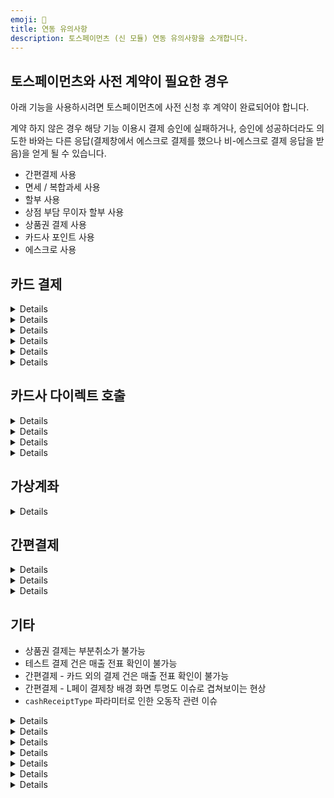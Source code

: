 ```yaml
---
emoji: 📍
title: 연동 유의사항
description: 토스페이먼츠 (신 모듈) 연동 유의사항을 소개합니다.
---
```




## 토스페이먼츠와 사전 계약이 필요한 경우

아래 기능을 사용하시려면 토스페이먼츠에 사전 신청 후 계약이 완료되어야 합니다.

계약 하지 않은 경우 해당 기능 이용시 결제 승인에 실패하거나, 승인에 성공하더라도 의도한 바와는 다른 응답(결제창에서 에스크로 결제를 했으나 비-에스크로 결제 응답을 받음)을 얻게 될 수 있습니다.

- 간편결제 사용
- 면세 / 복합과세 사용
- 할부 사용
- 상점 부담 무이자 할부 사용
- 상품권 결제 사용
- 카드사 포인트 사용
- 에스크로 사용

## 카드 결제

<Details>
<p slot="summary">appCard 파라미터는 일부 카드사에 대해서만 적용 됨</p>

토스페이먼츠의 경우 카드 결제시, 앱 카드로만 결제할 수 있도록 제한하는 appCard 파라미터를 지원하지만 지원 범위가 아래와 같이 제한적입니다.

- 지원 가능 카드: 국민, 농협, 롯데, 삼성, 신한, 현대, 우리, 하나
- 지원 불가 카드: 씨티

</Details>

<Details>
<p slot="summary">display.card_quota 파라미터는 다른 PG사와 다르게 동작 함</p>

display.card_quota 파라미터로 결제창에 렌더링 될 할부 개월수 리스트를 제어할 수 있습니다. 다른 PG사는 전달한 값만 렌더링 되지만, 토스페이먼츠의 경우에는 토스페이먼츠 자체 정책에 따라 **일시불 \~ 전달한 값 중 최대값까지 모두 렌더링**됩니다.

- 예1. 일시불만 허용

  ```jsx
  display: {
    card_quota: [0];
  }
  ```

- 예2. 5개월만 허용

  ```jsx
  display: {
    card_quota: [5];
  }
  ```

- 예3. \[토스페이먼츠] 일시불 \~ 5개월까지 허용

  ```jsx
  display: {
    card_quota: [3, 5]; // 3과 5 중에 최대값이 5이기 때문에 일시불 ~ 5개월까지 모두 렌더링 된다
  }
  ```

- 예3. \[타 PG사] 일시불 \~ 5개월까지 허용

  ```jsx
  display: {
    card_quota: [0, 1, 2, 3, 4, 5];
  }
  ```

- 예4. \[토스페이먼츠] 3개월과 5개월만 허용 → **불가능**
- 예5. \[타 PG사] 3개월과 5개월만 허용

</Details>

<Details>
<p slot="summary">무이자 할부가 적용 되어도 ISP 계열 카드로 결제시에는 “무이자” 표기가 되지 않음</p>

가맹점은 토스페이먼츠와 사전 계약 또는 카드사 정책에 따라 무이자 할부 기능을 사용할 수 있습니다. 이에 따라 결제창 내에서 각 카드 사별 최대 무이자 할부 개월수에 따라 할부 개월수 옆에 “무이자” 또는 “무”라고 표기 됩니다.

- 예1. 삼성카드 - 최대 3개월 무이자 할부 적용 → 3개월까지 “무” 표기

  <Figure src="/gitbook-assets/ko/image (176).png" />

하지만 ISP 계열 카드의 경우에는 실제로 무이자가 적용된다고 하더라도 “무이자” 여부가 표기되지 않습니다.

- 예2. BC카드 - 최대 12개월 무이자 할부 적용 → 표기 없음 → 실제 결제 승인시 무이자 할부 적용은 됨

  <Figure src="/gitbook-assets/ko/image (185).png" />

이는 ISP 계열 카드사 결제시 사용되는 페이북 앱 특성에 따른 것으로 실제 결제 승인시에는 정상적으로 무이자 할부가 적용됩니다.

</Details>

<Details>
<p slot="summary">할부 기간 선택 관련 이슈</p>

모바일 웹 - 카드 결제시 토스페이먼츠 결제창 내에서 간편결제의 경우 할부 기간 선택이 불가능하고, 간편결제 외의 모든 카드사의 경우엔 할부 기간 선택이 가능합니다.

- 모바일 웹 - 간편결제 외 카드사: 할부 기간 선택 가능\
  ![](</gitbook-assets/ko/image (178).png>)
- 모바일 웹 - 간편결제: 할부 기간 선택 불가능\
  ![](</gitbook-assets/ko/image (351).png>)

반면, PC - 카드 결제 - ISP계열의 경우에는 토스페이먼츠 결제창 내에서도 할부 기간 선택이 불가능 하며, 대신 ISP 페이북 팝업에서는 선택이 가능합니다.

- PC - 카드결제 - ISP 선택: 할부 기간 선택 불가능\
  <img src="/gitbook-assets/ko/image (184).png" alt="" data-size="original" />
- PC - 카드결제 - ISP 선택 - 페이북 팝업: 할부 기간 선택 가능

다소 헷갈릴 수 있으나 간편결제는 간편결제 앱에서 할부 개월수를 선택할 수 있어 토스페이먼츠 결제창에서 선택할 수 없다는 토스 답변이 있었습니다.

</Details>

<Details>
<p slot="summary">카카오페이 13개월 이상 할부 개월수 불가능한 이슈</p>

카카오페이 자체에서 13개월 이상 할부 결제를 지원하지 않기 때문에, 카카오페이로는 최대 12개월까지 할부 결제가 가능합니다.

</Details>

<Details>
<p slot="summary">카카오페이 일부 카드의 경우 카드 정보를 확인할 수 없는 이슈</p>

카카오페이로 결제시 일부 카드(2022년 6월 이후 카드사 측에서 신규 생성 된 카드)의 경우, 카카오페이 → 토스페이먼츠로 카드 정보를 정상적으로 내려주지 않기 때문에 포트원 REST API로 결제내역 조회(GET /payments/\{imp_uid})시 카드사 정보(card_code: 카드 코드, card_name: 카드 이름)를 확인할 수 없습니다.

</Details>

## 카드사 다이렉트 호출

<Details>
<p slot="summary">고정 할부 개월수(card.direct.quota)를 보내지 않으면 무조건 일시불로 결제 됨</p>

토스페이먼츠는 카드사 다이렉트 호출시 **quota 값을 전달하지 않는 경우에는 무조건 일시불로 결제**가 됩니다.

따라서 카드사 다이렉트 호출시에는 반드시 구매자가 할부 개월수를 선택할 수 있는 UI/UX를 만들어주신 후 결제창 호출(IMP.request_pay)시 card.direct.quota값을 넘겨야 합니다.

- 예1. 현대카드 다이렉트 호출 → 무조건 일시불로 결제 됨

  ```jsx
  card: {
    direct: {
      code: "367";
    }
  }
  ```

- 예2. 삼성카드 다이렉트 호출 + 5개월 고정 할부 개월수 지정 → 5개월 할부 적용

  ```jsx
  {
    card: {
      direct: {
        code: '365',
        quota: 5
      }
    }
  }
  ```

</Details>

<Details>
<p slot="summary">고정 할부 개월수(card.direct.quota)를 보내도 카드 결제창에서 결제 될 할부 개월수를 확인할 수 없음</p>

카드사 다이렉트 호출시 quota 값을 보내도 **실제로 카드사 결제창에서는 결제시 적용 될 할부 개월수를 확인할 수 없습니다.** (물론 실제 승인시에는 전달한 quota값 만큼 할부 적용이 됨)

단, ISP 계열의 카드사인 경우에는 페이북 팝업에서 확인이 가능하며 이 값을 사용자가 변경 할 수는 없습니다.

- 예. BC카드 다이렉트 호출 + 5개월 고정 할부 개월수 지정\\

  <figure>
    <img src="/gitbook-assets/ko/image (181).png" alt="" />
    <figcaption></figcaption>
  </figure>

```javascript
card: {
  direct: {
    code: '361',
    quota: 5
  }
}
```

</Details>

<Details>
<p slot="summary">페이북을 통한 ISP 계열 카드 결제시, 카드 번호가 정상적으로 내려오지 않음</p>

페이북 통한 ISP 계열 카드 결제시 토스페이먼츠로부터 실제 카드 번호와 다른 9200으로 시작하는 카드 번호가 내려오고 있어 결제 승인 내역 조회(POST `/payments/{imp_uid}`)시 응답되는 카드 번호(`card_numer`)가 정확하지 않습니다.

</Details>

<Details>
<p slot="summary">사파리 브라우저에서 ISP 계열 카드 결제 불가능</p>

사파리 브라우저에서 ISP 계열 카드 결제를 위한 페이북 팝업 호출에 이슈가 있습니다. 이는 토스페이먼츠 결제창에서 페이북으로 넘어가는 과정에서 발생하는 이슈로 포트원과는 무관합니다.

</Details>

## 가상계좌

<Details>
<p slot="summary">가상계좌 발급 완료시 예금주 명 알 수 없음</p>

토스페이먼츠는 가상계좌 발급 완료시 발급 된 가상계좌의 **예금주 명을 전달해주지 않습니다**. 따라서 포트원 REST API로 결제내역 조회(GET `/payments/{imp_uid}`)시 `vbank_holder`가 null로 전달됩니다.

실제 가상계좌 예금주 명은 토스페이먼츠와 계약된 가맹점 이름과 동일하다고 하니, 참고 부탁드립니다.

</Details>

## 간편결제

<Details>
<p slot="summary">대부분의 간편결제에 대해 결제 테스트 불가능</p>

토스페이먼츠는 SSGPAY, 네이버페이, 카카오페이, 페이코 등 대부분의 간편결제에 대해 결제 테스트 기능을 제공하고 있지 않습니다. 따라서 테스트용 설정으로 간편결제를 시도하면 `[PAY_PROCESS_ABORTED] Toss Payments와 계약된 결제수단(SSG)이 아닙니다.` 와 같은 에러 메시지가 리턴되면서 결제창이 호출되지 않습니다. 이 경우 토스페이먼츠와 실 상점 계약을 하여 실 상점 정보를 포트원 관리자페이지에 다시 등록한 후 시도하셔야 합니다.

</Details>

<Details>
<p slot="summary">카드 외 복합 결제 건에 대해서는 정확한 결제 수단 정보 확인 불가능</p>

간편결제로는 여러가지 결제수단으로 결제 할 수도 있고 각 결제 수단을 혼합하여 복합 결제를 할 수도 있습니다. 이때 토스페이먼츠는 구매자가 정확히 어떤 방식으로 결제했는지 데이터를 내려주지 않으며 그 내용은 아래와 같습니다.

1. 카드로 결제한 경우에는 카드 정보(카드사, 카드 유형 등)를 확인할 수 있습니다.
2. 하지만 카드 외의 결제 수단으로 결제를 한 경우에는, 결제 수단 세부 정보(어떤 은행, 포인트, 머니인지)를 확인할 수 없습니다.
3. 카드가 포함 된 결제 건인지 아닌지는 구분이 됩니다. 따라서 카드가 포함 된 결제 건이면 결제 수단을 `card` 로 기록합니다.
4. 하지만 계좌 / 포인트 / 머니 중 어떤 것으로 결제 됐는지 구분되지 않습니다. 따라서 카드가 포함 되지 않은 결제 건이면 결제 수단을 `point`로 기록합니다. 실제로 등록된 계좌로 결제 됐다고 하더라도 포인트나 머니로 결제 된 것과 구분되지 않기 때문에 결제 수단을 `trans`로 저장하지 않습니다.

</Details>

<Details>
<p slot="summary">고정 할부 개월수 적용해도 일시불과 함께 표기</p>

네이버페이, L페이, 토스페이, 삼성페이 등 일부 간편결제사의 경우 해당 간편결제사의 정책에 따라 **고정 할부 개월수를 설정하더라도 일시불과 함께 렌더링**됩니다.

- 예. 네이버페이 - 5개월 고정 할부 설정시, 일시불과 5개월 할부 모두 선택 가능

  ```jsx
  {
    pay_method: 'naverpay',
    display: {
    	card_quota: [5]
    }
  }
  ```

  <Figure src="/gitbook-assets/ko/image (179).png" alt="" />

</Details>

## 기타

- 상품권 결제는 부분취소가 불가능
- 테스트 결제 건은 매출 전표 확인이 불가능
- 간편결제 - 카드 외의 결제 건은 매출 전표 확인이 불가능
- 간편결제 - L페이 결제창 배경 화면 투명도 이슈로 겹쳐보이는 현상
- `cashReceiptType` 파라미터로 인한 오동작 관련 이슈

<Details>
<p slot="summary">지출증빙 발급번호 이슈</p>

`bypass.cashReceiptType`(현금성 결제시, 결제창 내에 현금영수증 발급 유형 설정 값)을 corporate(지출 증빙)으로 설정하고 결제창을 호출하면 토스페이먼츠 결제창에서 현금영수증 발급 유형이 “지출증빙”으로 표기되어있으나 발급 번호가 사업자등록번호가 아닌 주민등록번호로 설정되어있으며 이를 변경할 수 없는 토스 버그가 있습니다. 따라서 구매자는 현금영수증 발급 유형을 지출증빙용이 아닌 소득공제용이나 미발행으로 바꿔서 선택한 후 다시 지출증빙용을 선택해야합니다.

<img src="/gitbook-assets/ko/image (180).png" alt="" data-size="original" />

</Details>

<Details>
<p slot="summary">간편결제 - SSG페이 결제시 토스페이먼츠 결제창에서 휴대폰 번호를 입력하지 않아도 다음으로 넘어가는 이슈</p>

간편결제 - SSG페이 결제시 토스페이먼츠 결제창에서 휴대폰 번호를 입력해야 구매자의 휴대폰에 깔린 SSG 페이 앱에서 푸쉬 알림이 오면서 결제를 할 수 있는데, 현재 토스페이먼츠 결제창에서 휴대폰 번호를 입력하지 않아도 다음 단계로 이동되기 때문에 구매자는 이 경우 무한 대기를 하게 됩니다. 휴대폰 번호를 입력을 하지 않은 경우엔 다음 단계로 이동할 수 없도록 토스 측의 조치가 필요합니다.![](</gitbook-assets/ko/image (188).png>)

</Details>

<Details>
<p slot="summary">삼성페이 결제 중단시 결제창 잘림 현상</p>

삼성페이 결제창 렌더링 후 장시간 대기했다가 우측 상단 X 버튼을 눌러 결제 프로세스를 중단하면 아래와 같이 잘린 화면이 렌더링됩니다. 가로 스크롤도 동작하지 않아(스크롤은 움직이지만 화면은 고정) 사용자 경험이 다소 저해됩니다.

<img src="/gitbook-assets/ko/image (177).png" alt="" data-size="original" />

</Details>

<Details>
<p slot="summary">현금영수증 발급 API 호출시 유효성 검사를 하지 않음</p>

예를 들어 현금영수증 발급 유형(type)을 소득공제(person)으로 보내고 현금영수증 발급 번호(identifier)를 사업자 등록번호로 보내면 실제로는 현금영수증 발급에 실패해야하지만 토스페이먼츠에서 유효성 검사를 하지 않아 그대로 성공 응답을 보내고 있습니다.

따라서 원활한 현금영수증 발급을 위해서는 현금영수증 발급 API 호출시 현금영수증 정보를 정확하게 입력하셔야 합니다.

</Details>

<Details>
<p slot="summary">사파리 / 파이어폭스 브라우저 내 팝업 블로커 이슈</p>

사파리 / 파이어폭스 브라우저에서 설정에서 팝업이 차단되어있는 경우 페이북 결제시 팝업이 뜨지 않아 결제 진행이 되지 않거나 가상계좌 발급이나 휴대폰 소액결제시 승인에 실패하는 등 결제가 원활하게 진행되지 않을 수 있으니, 반드시 팝업을 해제하시고 시도해주시기 바랍니다.

</Details>

<Details>
<p slot="summary">IE 브라우저 - 카드결제 - 페이코 선택시 아래와 같이 결제창이 잘리는 이슈</p>

이에 대해 토스로부터 “IE 에서 fade out 이 되고 있으므로 수정에 우선순위를 두기 어려울것 같습니다.”라는 답변을 받았습니다.

</Details>

<Details>
<p slot="summary">IE 브라우저 결제 중단시 에러 메시지 인코딩 이슈</p>

IE 브라우저에서 결제 중단(결제 승인/실패 이전에 결제창을 명시적으로 닫을때)시 토스페이먼츠로부터 아래와 같이 인코딩 된 에러 메시지가 전달되는 이슈가 있습니다. (이를 디코딩해보면 “사용자가결제를취소하였습니다”라는 메시지)

`%EC%82%AC%EC%9A%A9%EC%9E%90%EA%B0%80 %EA%B2%B0%EC%A0%9C%EB%A5%BC %EC%B7%A8%EC%86%8C%ED%95%98%EC%98%80%EC%8A%B5%EB%8B%88%EB%8B%A4`

이에 대해 토스로부터 “IE 의 인코딩 이슈라서 저희가 수정해 드리기가 애매하고, 내부적으로 IE 는 fadeout 되어 더 이상 공식적으로 지원을 하지 않고 있습니다.”라는 답변을 받았습니다.

</Details>
